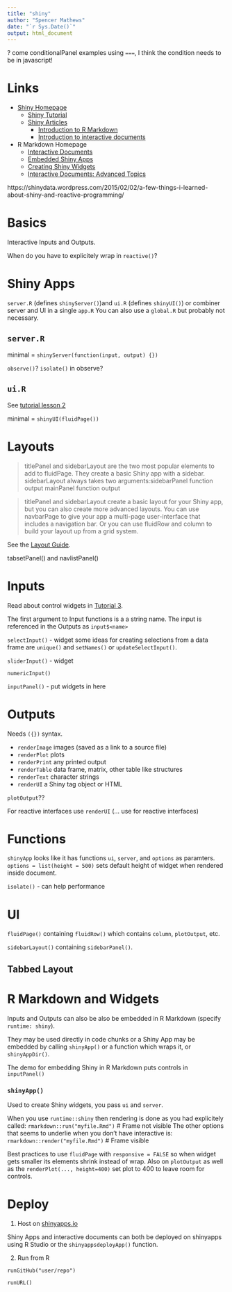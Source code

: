 ```yaml
---
title: "shiny"
author: "Spencer Mathews"
date: "`r Sys.Date()`"
output: html_document
---
```




? come conditionalPanel examples using `===`, I think the condition needs to be in javascript!



# Links

- [Shiny Homepage](http://shiny.rstudio.com/)
    - [Shiny Tutorial](http://shiny.rstudio.com/tutorial/)
    - [Shiny Articles](http://shiny.rstudio.com/articles/)
        - [Introduction to R Markdown](http://shiny.rstudio.com/articles/rmarkdown.html)
        - [Introduction to interactive documents](http://shiny.rstudio.com/articles/interactive-docs.html)
- R Markdown Homepage
    - [Interactive Documents](http://rmarkdown.rstudio.com/authoring_shiny.html)
    - [Embedded Shiny Apps](http://rmarkdown.rstudio.com/authoring_embedded_shiny.html)
    - [Creating Shiny Widgets](http://rmarkdown.rstudio.com/authoring_shiny_widgets.html)
    - [Interactive Documents: Advanced Topics](http://rmarkdown.rstudio.com/authoring_shiny_advanced.html)


https://shinydata.wordpress.com/2015/02/02/a-few-things-i-learned-about-shiny-and-reactive-programming/


# Basics

Interactive Inputs and Outputs.



When do you have to explicitely wrap in `reactive()`?



# Shiny Apps

`server.R` (defines `shinyServer()`)and `ui.R` (defines `shinyUI()`) or combiner server and UI in a single `app.R`
You can also use a `global.R` but probably not necessary.





## `server.R`

minimal = `shinyServer(function(input, output) {})`


`observe()`? `isolate()` in observe?


## `ui.R`

See [tutorial lesson 2](http://shiny.rstudio.com/tutorial/lesson2/)

minimal = `shinyUI(fluidPage())`




# Layouts

> titlePanel and sidebarLayout are the two most popular elements to add to fluidPage. They create a basic Shiny app with a sidebar.  sidebarLayout always takes two arguments:sidebarPanel function output mainPanel function output

> titlePanel and sidebarLayout create a basic layout for your Shiny app, but you can also create more advanced layouts. You can use navbarPage to give your app a multi-page user-interface that includes a navigation bar. Or you can use fluidRow and column to build your layout up from a grid system. 


See the [Layout Guide](http://shiny.rstudio.com/articles/layout-guide.html).


tabsetPanel() and navlistPanel()



# Inputs

Read about control widgets in [Tutorial 3](http://shiny.rstudio.com/tutorial/lesson3/).

The first argument to Input functions is a a string name.  The input is referenced in the Outputs as `input$<name>`

`selectInput()` - widget
some ideas for creating selections from a data frame are `unique()` and `setNames()` or `updateSelectInput()`.

`sliderInput()` - widget

`numericInput()`


`inputPanel()` - put widgets in here



# Outputs

Needs `({})` syntax.


- `renderImage`   images (saved as a link to a source file)
- `renderPlot` 	plots
- `renderPrint` 	any printed output
- `renderTable` 	data frame, matrix, other table like structures
- `renderText` 	character strings
- `renderUI` 	a Shiny tag object or HTML

`plotOutput`??

For reactive interfaces use `renderUI` (... use for reactive interfaces)



# Functions

`shinyApp` looks like it has functions `ui`, `server`, and `options` as paramters.
`options = list(height = 500)` sets default height of widget when rendered inside document.



`isolate()` - can help performance


# UI

`fluidPage()` 
containing `fluidRow()` which contains `column`, `plotOutput`, etc.

`sidebarLayout()` containing `sidebarPanel()`.


## Tabbed Layout



# R Markdown and Widgets

Inputs and Outputs can also be also be embedded in R Markdown (specify `runtime: shiny`).

They may be used directly in code chunks or a Shiny App may be embedded by calling `shinyApp()` or a function which wraps it, or `shinyAppDir()`.

The demo for embedding Shiny in R Markdown puts controls in `inputPanel()`

### `shinyApp()`

Used to create Shiny widgets, you pass `ui` and `server`.


When you use `runtime::shiny` then rendering is done as you had explicitely called:
`rmarkdown::run("myfile.Rmd")`         # Frame not visible
The other options that seems to underlie when you don't have interactive is:
`rmarkdown::render("myfile.Rmd")`      # Frame visible


Best practices to use `fluidPage` with `responsive = FALSE` so when widget gets smaller its elements shrink instead of wrap.
Also on `plotOutput` as well as the `renderPlot(..., height=400)` set plot to 400 to leave room for controls.




# Deploy

1. Host on [shinyapps.io](https://www.shinyapps.io)

Shiny Apps and interactive documents can both be deployed on shinyapps using R Studio or the `shinyappsdeployApp()` function.

2. Run from R

`runGitHub("user/repo")`

`runURL()`

